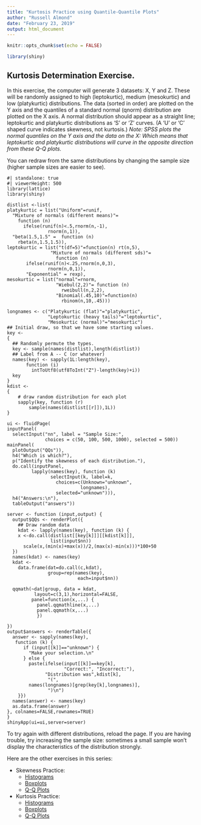 ```yaml
---
title: "Kurtosis Practice using Quantile-Quantile Plots"
author: "Russell Almond"
date: "February 23, 2019"
output: html_document
---
```


```r
knitr::opts_chunk$set(echo = FALSE)
```

```r
library(shiny)

```

## Kurtosis Determination Exercise.

In this exercise, the computer will generate 3 datasets: X, Y and Z.
These will be randomly assigned to high (leptokurtic), medium
(mesokurtic) and low (platykurtic) distributions.  The data (sorted in
order) are plotted on the Y axis and the quantiles of a standard
normal (qnorm) distribution are plotted on the X axis.  A normal
distribution should appear as a straight line; leptokurtic and
platykurtic distributions as 'S' or 'Z' curves. (A 'U' or 'C' shaped
curve indicates skewness, not kurtosis.)  _Note: SPSS plots the normal
quantiles on the Y axis and the data on the X: Which means that
leptokurtic and platykurtic distributions will curve in the opposite
direction from these Q-Q plots._


You can redraw from the same distributions by changing the sample size (higher sample sizes are easier to see).

```shinylive-r
#| standalone: true
#| viewerHeight: 500
library(lattice)
library(shiny)

distlist <-list(
platykurtic = list("Uniform"=runif,
  "Mixture of normals (different means)"=
    function (n)
      ifelse(runif(n)<.5,rnorm(n,-1),
               rnorm(n,1)),
  "beta(1.5,1.5" =  function (n)
    rbeta(n,1.5,1.5)),
leptokurtic = list("t(df=5)"=function(n) rt(n,5),
                "Mixture of normals (different sds)"=
                  function (n)
       ifelse(runif(n)<.25,rnorm(n,0,3),
               rnorm(n,0,1)),
       "Exponential" = rexp),
mesokurtic = list("normal"=rnorm, 
                  "Wiebul(2,2)"= function (n)
                    rweibull(n,2,2),
                  "Binomial(.45,10)"=function(n)
                    rbinom(n,10,.45)))

longnames <- c("Platykurtic (flat)"="platykurtic",
               "Leptokurtic (heavy tails)"="leptokurtic",
               "Mesokurtic (normal)"="mesokurtic")
## Initial draw, so that we have some starting values.
key <- 
{
  ## Randomly permute the types.  
  key <- sample(names(distlist),length(distlist))
  ## Label from A -- C (or whatever)  
  names(key) <- sapply(1L:length(key),
       function (i)
         intToUtf8(utf8ToInt("Z")-length(key)+i))
  key
}
kdist <- 
{
    # draw random distribution for each plot
    sapply(key, function (r)  
        sample(names(distlist[[r]]),1L))
}

ui <- fluidPage(
inputPanel(
  selectInput("nn", label = "Sample Size:",
              choices = c(50, 100, 500, 1000), selected = 500))
mainPanel(
  plotOutput("QQs")),
  h4("Which is which?"),
  p("Identify the skewness of each distribution."),
  do.call(inputPanel,
         lapply(names(key), function (k)
                selectInput(k, label=k,
                  choices=c(Unknown="unknown", 
                           longnames),
                  selected="unknown"))),
  h4("Answers:\n"),
  tableOutput("answers"))

server <- function (input,output) {
  output$QQs <- renderPlot({
    ## Draw random data 
    kdat <- lapply(names(key), function (k) {
    x <-do.call(distlist[[key[k]]][[kdist[k]]],
                list(input$nn))
      scale(x,(min(x)+max(x))/2,(max(x)-min(x)))*100+50
  })
  names(kdat) <- names(key)
  kdat <- 
    data.frame(dat=do.call(c,kdat),
               group=rep(names(key),
                          each=input$nn))
  
  qqmath(~dat|group, data = kdat,
          layout=c(3,1),horizontal=FALSE,
         panel=function(x,...) {
           panel.qqmathline(x,...)
           panel.qqmath(x,...)
           })

})
output$answers <- renderTable({
  answer <- sapply(names(key),
   function (k) {
      if (input[[k]]=="unknown") {
        "Make your selection.\n"
      } else {
        paste(ifelse(input[[k]]==key[k],
                     "Correct:", "Incorrect:"),
              "Distribution was",kdist[k],
               "(",
        names(longnames)[grep(key[k],longnames)],
               ")\n")
    }})
  names(answer) <- names(key)
  as.data.frame(answer)
}, colnames=FALSE,rownames=TRUE)
}
shinyApp(ui=ui,server=server)
```

To try again with different distributions, reload the page.  If you
are having trouble, try increasing the sample size: sometimes a small
sample won't display the characteristics of the distribution strongly.

Here are the other exercises in this series:

* Skewness Practice:
   + [Histograms](SkewnessPractice.qmd)
   + [Boxplots](SkewnessBoxplot.qmd)
   + [Q-Q Plots](SkewnessQQ.qmd)

* Kurtosis Practice:
   + [Histograms](KurtosisPractice.qmd)
   + [Boxplots](KurtosisBoxplots.qmd)
   + [Q-Q Plots](KurtosisQQ.qmd)







